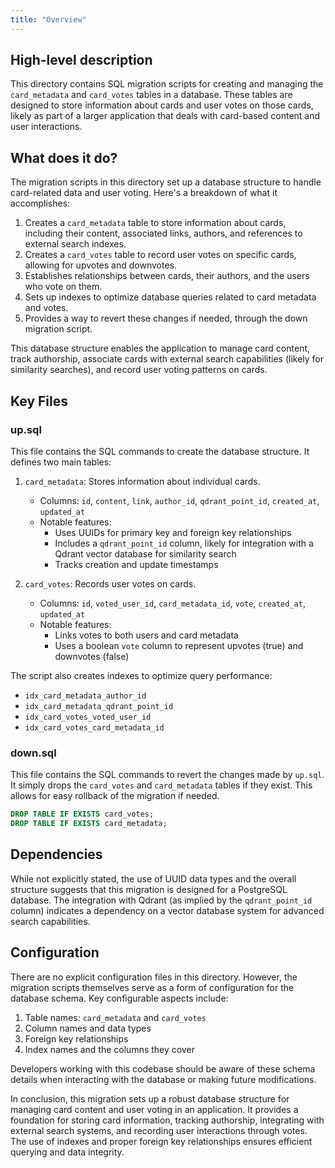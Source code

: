 ```yaml
---
title: "Overview"
---
```


## High-level description
This directory contains SQL migration scripts for creating and managing the `card_metadata` and `card_votes` tables in a database. These tables are designed to store information about cards and user votes on those cards, likely as part of a larger application that deals with card-based content and user interactions.

## What does it do?
The migration scripts in this directory set up a database structure to handle card-related data and user voting. Here's a breakdown of what it accomplishes:

1. Creates a `card_metadata` table to store information about cards, including their content, associated links, authors, and references to external search indexes.
2. Creates a `card_votes` table to record user votes on specific cards, allowing for upvotes and downvotes.
3. Establishes relationships between cards, their authors, and the users who vote on them.
4. Sets up indexes to optimize database queries related to card metadata and votes.
5. Provides a way to revert these changes if needed, through the down migration script.

This database structure enables the application to manage card content, track authorship, associate cards with external search capabilities (likely for similarity searches), and record user voting patterns on cards.

## Key Files

### up.sql
This file contains the SQL commands to create the database structure. It defines two main tables:

1. `card_metadata`: Stores information about individual cards.
   - Columns: `id`, `content`, `link`, `author_id`, `qdrant_point_id`, `created_at`, `updated_at`
   - Notable features:
     - Uses UUIDs for primary key and foreign key relationships
     - Includes a `qdrant_point_id` column, likely for integration with a Qdrant vector database for similarity search
     - Tracks creation and update timestamps

2. `card_votes`: Records user votes on cards.
   - Columns: `id`, `voted_user_id`, `card_metadata_id`, `vote`, `created_at`, `updated_at`
   - Notable features:
     - Links votes to both users and card metadata
     - Uses a boolean `vote` column to represent upvotes (true) and downvotes (false)

The script also creates indexes to optimize query performance:
- `idx_card_metadata_author_id`
- `idx_card_metadata_qdrant_point_id`
- `idx_card_votes_voted_user_id`
- `idx_card_votes_card_metadata_id`

### down.sql
This file contains the SQL commands to revert the changes made by `up.sql`. It simply drops the `card_votes` and `card_metadata` tables if they exist. This allows for easy rollback of the migration if needed.

```sql
DROP TABLE IF EXISTS card_votes;
DROP TABLE IF EXISTS card_metadata;
```

## Dependencies
While not explicitly stated, the use of UUID data types and the overall structure suggests that this migration is designed for a PostgreSQL database. The integration with Qdrant (as implied by the `qdrant_point_id` column) indicates a dependency on a vector database system for advanced search capabilities.

## Configuration
There are no explicit configuration files in this directory. However, the migration scripts themselves serve as a form of configuration for the database schema. Key configurable aspects include:

1. Table names: `card_metadata` and `card_votes`
2. Column names and data types
3. Foreign key relationships
4. Index names and the columns they cover

Developers working with this codebase should be aware of these schema details when interacting with the database or making future modifications.

In conclusion, this migration sets up a robust database structure for managing card content and user voting in an application. It provides a foundation for storing card information, tracking authorship, integrating with external search systems, and recording user interactions through votes. The use of indexes and proper foreign key relationships ensures efficient querying and data integrity.